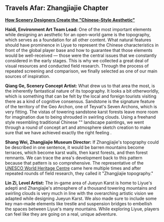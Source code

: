 {{RegionTabs}}

==Travels Afar: Zhangjiajie Chapter==
'''[https://youtu.be/mfUSO0DlAwc How Scenery Designers Create the "Chinese-Style Aesthetic"]'''

'''Haidi, Environment Art Team Lead:''' One of the most important elements while designing an aesthetic for an open-world game is the topography, which serves as a foundation for all other content. What natural features should have prominence in Liyue to represent the Chinese characteristics in front of the global player base and how to guarantee that those elements would be well-received &mdash; those were the central issues that we constantly considered in the early stages. This is why we collected a great deal of visual resources and conducted field research. Through the process of repeated screening and comparison, we finally selected {{w|Zhangjiajie}} as one of our main sources of inspiration.

'''Qiang Ge, Scenery Concept Artist:''' What drew us to that area the most, is the inherently fantastical nature of its topography. It looks a bit otherworldly, which is something that can be felt by the local and foreign tourists visiting there as a kind of cognitive consensus. Sandstone is the signature feature of the territory of the Geo Archon, one of Teyvat's Seven Archons, which is very fitting. The vistas of towering sandstone karst forests leave more room for imagination due to being shrouded in swirling clouds. Using a freehand style resembling traditional Chinese "{{w|shan shui}}" landscape paintings, we went through a round of concept art and atmosphere sketch creation to make sure that we have achieved exactly the right feeling .

'''Shang Wei, Zhangjiajie Museum Director:''' If Zhangjiajie's topography could be described in one sentence, it would be barren mountains become terraces, which become karst walls, then karst forests, and then forest remnants. We can trace the area's development back to this pattern because that pattern is so comprehensive. The representative of the [https://whc.unesco.org/en/ UNESCO World Heritage Centre] came here multiple times and after repeated rounds of field research, they called it "Zhangjiajie topography."

'''Lin Zi, Level Artist:''' The in-game area of Jueyun Karst is home to Liyue's adepti and Zhangiajie's atmosphere of a thousand towering mountains and swirling clouds is very much in line with the overarching artistic vision we adapted while designing Jueyun Karst. We also made sure to include some key man-made elements like trestle and suspension bridges to embellish the spaces between Liyue's many mountains. While exploring Liyue, players can feel like they are going on a real, unique adventure.